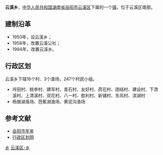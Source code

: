 {{中国乡级行政区<!---乡级行政区专用模板--->
|行政区全称 = 云溪乡
|景观照片文件名 = 
|景观照片描述 = 
|位置图文件名 = 
|位置图描述 = 
|汉语拼音 = 
|通用拼音 = 
|上级行政区 = [[湖南省|湖南省]][[岳阳市|岳阳市]][[云溪区|云溪区]]
|行政区类别 = 乡
|行政区划代码 = 430603200
|建置时间 = 1984年
|政府驻地 = 云溪
|地理坐标 = 
|毗邻 = 
|行政区划 = 19
|村委会 = 16
|居委会 = 0
|总面积 = 135.6平方公里
|户籍人口 = 2.8万
|户籍人口年份 = 2009
|常住人口 = 
|常住人口年份 = 
|人口密度 = 
|GDP = 
|GDP年份 = 
|邮政编码 = 
|电话区号 = 
|时区 = UTC+8（[[东八区|东八区]]）
|官方网站 = 
|网站名称 = 
}}
'''云溪乡'''，[[中华人民共和国|中华人民共和国]][[湖南省|湖南省]][[岳阳市|岳阳市]][[云溪区|云溪区]]下属的一个[[镇|镇]]，位于云溪区南部。

==建制沿革==
*1950年，设云溪乡；
*1958年，改置云溪公社；
*1984年，改置云溪乡。

==行政区划==
云溪乡下辖16个村、3个渔场，247个村民小组。
*坪田村、桃李村、建军村、青石村、友好村、荷花村、团结村、建设村、下清溪村、上清溪村、双花村、八一村、胜利村、新铺村、东风村、滨湖村
*杨旗湖渔场、芭蕉湖渔场、黄泥沟渔场

==参考文献==
*[https://archive.is/20121129160712/http://www.yysqw.gov.cn/Html/10/1/34/2/49838111383.html 岳阳市年鉴]
*[http://www.xzqh.org/html/show.php?contentid=25244 行政区划网]{{Wayback|url=http://www.xzqh.org/html/show.php?contentid=25244 |date=20160309000217 }}

{{湖南小作品}}
{{云溪区行政区划}}

[[Category:云溪区行政区划|乡]]
[[Category:岳阳乡镇|云溪区-乡]]